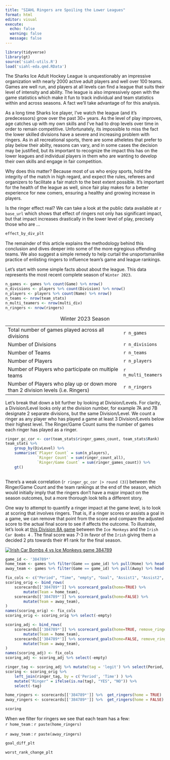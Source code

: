 ```yaml
---
title: "SIAHL Ringers are Spoiling the Lower Leagues"
format: html
editor: visual
execute:
  echo: false
  warning: false
  message: false
---
```


```r
library(tidyverse)
library(gt)
source('siahl-utils.R')
load('siahl-eda.qmd.RData')
```

The Sharks Ice Adult Hockey League is unquestionably an impressive organization with nearly 2000 active adult players and well over 100 teams. Games are well run, and players at all levels can find a league that suits their level of intensity and ability. The league is also impressively open with the game statistics which make it fun to track individual and team statistics within and across seasons. A fact we'll take advantage of for this analysis.

As a long time Sharks Ice player, I've watch the league (and it's predecessors) grow over the past 30+ years. As the level of play improves, age catches up with my own skills and I've had to drop levels over time in order to remain competitive. Unfortunately, its impossible to miss the fact the lower skilled divisions have a severe and increasing problem with ringers. As in all recreational sports, there are some atheletes that prefer to play below their abilty, reasons can vary, and in some cases the decision may be justified, but its important to recognize the impact this has on the lower leagues and individual players in them who are wanting to develop their own skills and engage in fair competition.

Why does this matter? Because most of us who enjoy sports, hold the integrity of the match in high regard, and expect the rules, referees and organizers to facilitate a fair match to the best extent possible. It's important for the health of the league as well, since fair play makes for a better experience for new comers, ensuring a healthy and growing increase in players.

Is the ringer effect real? We can take a look at the public data available at `r base_url` which shows that effect of ringers not only has significant impact, but that impact increases drastically in the lower level of play, precisely those who are ...

```r
effect_by_div_plt
```

The remainder of this article explains the methodology behind this conclusion and dives deeper into some of the more egregious offending teams. We also suggest a simple remedy to help curtail the unsportsmanlike practice of enlisting ringers to influence team's game and league rankings.

Let's start with some simple facts about about the league. This data represents the most recent complete season of `Winter 2023`.

```r
n_games <- games %>% count(Game) %>% nrow()
n_divisions <- players %>% count(Division) %>% nrow() 
n_players <- players %>% count(Name) %>% nrow()
n_teams <- nrow(team_stats)
n_multi_teamers <- nrow(multi_div)
n_ringers <- nrow(ringers)
```

|                                                                                  |                     |
|------------------------------------------------------|------------------|
| Total number of games played across all divisions                                | `r n_games`         |
| Number of Divisions                                                              | `r n_divisions`     |
| Number of Teams                                                                  | `r n_teams`         |
| Number of Players                                                                | `r n_players`       |
| Number of Players who participate on multiple teams                              | `r n_multi_teamers` |
| Number of Players who play up or down more than 2 division levels (i.e. Ringers) | `r n_ringers`       |

: Winter 2023 Season

Let's break that down a bit further by looking at Division/Levels. For clarity, a Division/Level looks only at the division number, for example 7A and 7B designate 2 separate divisions, but the same Division/Level. We count a ringer as any player who has played a game at least 3 Division/Levels below their highest level. The Ringer/Game Count sums the number of games each ringer has played as a ringer.

```r
ringer_gc_cor <- cor(team_stats$ringer_games_count, team_stats$Rank)
team_stats %>% 
    group_by(DivLevel) %>% 
    summarise(`Player Count` = sum(n_players),
              `Ringer Count` = sum(ringer_count_all),
              `Ringer/Game Count` = sum(ringer_games_count)) %>% 
    gt()
    
```

There's a weak correlation (`r ringer_gc_cor |> round (3)`) between the Ringer/Game Count and the team rankings at the end of the season, which would initially imply that the ringers don't have a major impact on the season outcomes, but a more thorough look tells a different story.

One way to attempt to quantify a ringer impact at the game level, is to look at scoring that involves ringers. That is, if a ringer scores or assists a goal in a game, we can remove that point from the score and compare the adjusted score to the actual final score to see if affects the outcome. To illustrate, let's look at [this Division 8A game](https://stats.sharksice.timetoscore.com/oss-scoresheet?game_id=384789&mode=display) between the `Ice Monkeys` and the `Irish Car Bombs 4` . The final score was 7-3 in favor of the `Irish` giving them a decided 2 pts towards their #1 rank for the final season.

[![Irish Car Bombs 4 vs Ice Monkeys game 384789](images/siahl_game_384789.png){fig-alt="Irish Car Bombs 4 vs Ice Monkeys game 384789"}](https://stats.sharksice.timetoscore.com/oss-scoresheet?game_id=384789&mode=display)

```r
game_id <- '384789*'
home_team <- games %>% filter(Game == game_id) %>% pull(Home) %>% head(1)
away_team <- games %>% filter(Game == game_id) %>% pull(Away) %>% head(1)

fix_cols <- c("Period", "Time", "empty", "Goal", "Assist1", "Assist2", "Team")
scoring_orig <- bind_rows(
    scorecards[['384789*']] %>% scorecard_goals(home=TRUE) %>% 
        mutate(Team = home_team),
    scorecards[['384789*']] %>% scorecard_goals(home=FALSE) %>% 
        mutate(Team = away_team),
)
names(scoring_orig) <- fix_cols
scoring_orig <- scoring_orig %>% select(-empty)

scoring_adj <- bind_rows(
    scorecards[['384789*']] %>% scorecard_goals(home=TRUE, remove_ringer_goals = TRUE) %>% 
        mutate(Team = home_team),
    scorecards[['384789*']] %>% scorecard_goals(home=FALSE, remove_ringer_goals = TRUE) %>% 
        mutate(Team = away_team),
)
names(scoring_adj) <- fix_cols
scoring_adj <- scoring_adj %>% select(-empty)

ringer_tag <- scoring_adj %>% mutate(tag = 'legit') %>% select(Period, Time, tag)
scoring <- scoring_orig %>% 
    left_join(ringer_tag, by = c('Period', 'Time') ) %>% 
    mutate("Ringer" = ifelse(is.na(tag), "YES", "NO")) %>% 
    select(-tag)

home_ringers <- scorecards[['384789*']] %>%  get_ringers(home = TRUE)
away_ringers <- scorecards[['384789*']] %>%  get_ringers(home = FALSE)

scoring


```

When we filter for ringers we see that each team has a few:\
`r home_team` : `r paste(home_ringers)`

`r away_team` : `r paste(away_ringers)`

```r
goal_diff_plt

```

```r
worst_rank_change_plt
```
